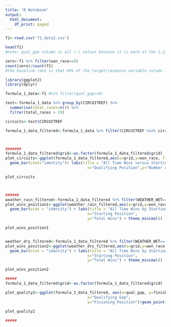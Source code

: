 ```yaml
---
title: "R Notebook"
output:
  html_document:
    df_print: paged
---
```




```r
f1<-read.csv('f1_data2.csv')
```



```r
head(f1) 
#note: qual_gap column is all (-) values because it is each of the 1,2,3 qualifiers' time minus the fourth place person's qualifying time (because each of the people finished before the fourth place qualifier.)
```


```r
zero<-f1 %>% filter(won_race==0)
count(zero)/count(f1)
#the baseline rate is that 66% of the target/response variable column is won_race=0, so basically the target variable is pretty balanced and we didn't have to do pre-balancing before running the ML model.

```


```r
library(ggplot2)
library(dplyr)

formula_1_data<-f1 #%>% filter(qual_gap>=0)

test<-formula_1_data %>% group_by(CIRCUITREF) %>% 
  summarise(total_races=n()) %>% 
  filter(total_races > 29)

circuits<-test$CIRCUITREF

formula_1_data_filtered<-formula_1_data %>% filter(CIRCUITREF %in% circuits) %>% filter(grid < 4)



#######
formula_1_data_filtered$grid<-as.factor(formula_1_data_filtered$grid)
plot_circuits<-ggplot(formula_1_data_filtered,aes(x=grid,y=won_race, fill=grid)) +
  geom_bar(stat="identity")+ labs(title = "All Time Wins versus Starting Position by Track",
                                    x="Qualifying Position",y="Number of Wins") +facet_wrap(~CIRCUITREF) + theme_minimal()

plot_circuits



######
weather_rain_filtered<-formula_1_data_filtered %>% filter(WEATHER_WET=='Y')
plot_wins_position1<-ggplot(weather_rain_filtered,aes(x=grid,y=won_race, fill=grid))+
  geom_bar(stat = "identity") + labs(title = "All Time Wins by Starting Position (Rainy Weather)",
                                    x="Starting Position",
                                    y="Total Wins") + theme_minimal()

plot_wins_position1


weather_dry_filtered<-formula_1_data_filtered %>% filter(WEATHER_WET=='N')
plot_wins_position2<-ggplot(weather_dry_filtered,aes(x=grid,y=won_race, fill=grid))+
  geom_bar(stat = "identity") + labs(title = "All Time Wins by Starting Position (Dry Weather)",
                                    x="Starting Position",
                                    y="Total Wins") + theme_minimal()

plot_wins_position2

#####
formula_1_data_filtered$grid<-as.factor(formula_1_data_filtered$grid)

plot_quality2<-ggplot(formula_1_data_filtered, aes(x=qual_gap, y=finish_position, color=grid))+ labs(title = "Qualifying Gap versus Finish Position for All Races",
                                    x="Qualifying Gap",
                                    y="Finishing Position")+geom_point()+theme_minimal()
 
plot_quality2

#####

                                                            
```


